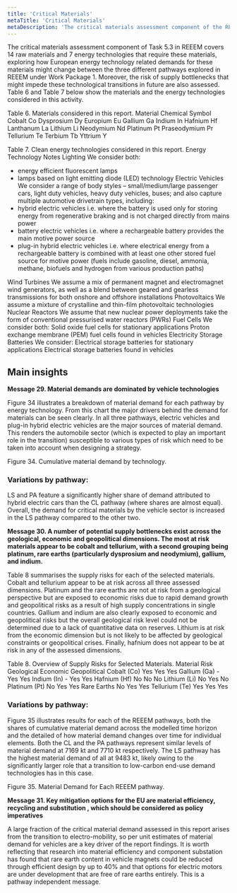 ```yaml
---
title: 'Critical Materials'
metaTitle: 'Critical Materials'
metaDescription: 'The critical materials assessment component of the REEEM project covers 14 raw materials and 7 energy technologies that require these materials, exploring how European energy technology related demands for these materials might change between the three different pathways explored in REEEM'
---
```



<RenderCharts config={{criticalmaterials1}} />

The critical materials assessment component of Task 5.3 in REEEM covers 14 raw materials and 7 energy technologies that require these materials, exploring how European energy technology related demands for these materials might change between the three different pathways explored in REEEM under Work Package 1. Moreover, the risk of supply bottlenecks that might impede these technological transitions in future are also assessed. Table 6 and Table 7 below show the materials and the energy technologies considered in this activity.

Table 6. Materials considered in this report.
Material	Chemical Symbol
Cobalt	Co
Dysprosium	Dy
Europium	Eu
Gallium	Ga
Indium	In
Hafnium	Hf
Lanthanum	La
Lithium	Li
Neodymium	Nd
Platinum	Pt
Praseodymium	Pr
Tellurium	Te
Terbium	Tb
Yttrium	Y

Table 7. Clean energy technologies considered in this report.
Energy Technology	Notes
Lighting	We consider both: 
- energy efficient fluorescent lamps
- lamps based on light emitting diode (LED) technology
Electric Vehicles	We consider a range of body styles – small/medium/large passenger cars, light duty vehicles, heavy duty vehicles, buses; and also capture multiple automotive drivetrain types, including:
- hybrid electric vehicles i.e. where the battery is used only for storing energy from regenerative braking and is not charged directly from mains power
- battery electric vehicles i.e. where a rechargeable battery provides the main motive power source
- plug-in hybrid electric vehicles i.e. where electrical energy from a rechargeable battery is combined with at least one other stored fuel source for motive power (fuels include gasoline, diesel, ammonia, methane, biofuels and hydrogen from various production paths)

Wind Turbines	We assume a mix of permanent magnet and electromagnet wind generators, as well as a blend between geared and gearless transmissions for both onshore and offshore installations
Photovoltaics	We assume a mixture of crystalline and thin-film photovoltaic technologies
Nuclear Reactors	We assume that new nuclear power deployments take the form of conventional pressurised water reactors (PWRs)
Fuel Cells	We consider both:
Solid oxide fuel cells for stationary applications
Proton exchange membrane (PEM) fuel cells found in vehicles
Electricity Storage Batteries	We consider:
Electrical storage batteries for stationary applications
Electrical storage batteries found in vehicles

## Main insights

**Message 29. Material demands are dominated by vehicle technologies**

Figure 34 illustrates a breakdown of material demand for each pathway by energy technology. From this chart the major drivers behind the demand for materials can be seen clearly. In all three pathways, electric vehicles and plug-in hybrid electric vehicles are the major sources of material demand. This renders the automobile sector (which is expected to play an important role in the transition) susceptible to various types of risk which need to be taken into account when designing a strategy.

<RenderCharts config={criticalmaterials1} />

Figure 34. Cumulative material demand by technology.

### Variations by pathway:

LS and PA feature a significantly higher share of demand attributed to hybrid electric cars than the CL pathway (where shares are almost equal). Overall, the demand for critical materials by the vehicle sector is increased in the LS pathway compared to the other two.

**Message 30. A number of potential supply bottlenecks exist across the geological, economic and geopolitical dimensions. The most at risk materials appear to be cobalt and tellurium, with a second grouping being platinum, rare earths (particularly dysprosium and neodymium), gallium, and indium.**

Table 8 summarises the supply risks for each of the selected materials. Cobalt and tellurium appear to be at risk across all three assessed dimensions. Platinum and the rare earths are not at risk from a geological perspective but are exposed to economic risks due to rapid demand growth and geopolitical risks as a result of high supply concentrations in single countries. Gallium and indium are also clearly exposed to economic and geopolitical risks but the overall geological risk level could not be determined due to a lack of quantitative data on reserves. Lithium is at risk from the economic dimension but is not likely to be affected by geological constraints or geopolitical crises. Finally, hafnium does not appear to be at risk in any of the assessed dimensions.

Table 8. Overview of Supply Risks for Selected Materials.
Material	Risk 
	Geological	Economic 	Geopolitical
Cobalt (Co)	Yes	Yes	Yes
Gallium (Ga)	-	Yes	Yes
Indium (In)	-	Yes	Yes
Hafnium (Hf)	No	No	No
Lithium (Li)	No	Yes	No
Platinum (Pt)	No	Yes	Yes
Rare Earths	No	Yes	Yes
Tellurium (Te)	Yes	Yes	Yes

### Variations by pathway:

Figure 35 illustrates results for each of the REEEM pathways, both the shares of cumulative material demand across the modelled time horizon and the detailed of how material demand changes over time for individual elements. Both the CL and the PA pathways represent similar levels of material demand at 7169 kt and 7710 kt respectively. The LS pathway has the highest material demand of all at 9483 kt, likely owing to the significantly larger role that a transition to low-carbon end-use demand technologies has in this case.
 
Figure 35. Material Demand for Each REEEM pathway.

**Message 31. Key mitigation options for the EU are material efficiency, recycling and substitution , which should be considered as policy imperatives**

A large fraction of the critical material demand assessed in this report arises from the transition to electro-mobility, so per unit estimates of material demand for vehicles are a key driver of the report findings. It is worth reflecting that research into material efficiency and component substation has found that rare earth content in vehicle magnets could be reduced through efficient design by up to 40% and that options for electric motors are under development that are free of rare earths entirely. This is a pathway independent message.
